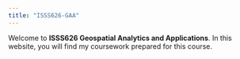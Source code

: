 ```yaml
---
title: "ISSS626-GAA"
---
```


Welcome to **ISSS626 Geospatial Analytics and Applications**. In this website, you will find my coursework prepared for this course.


